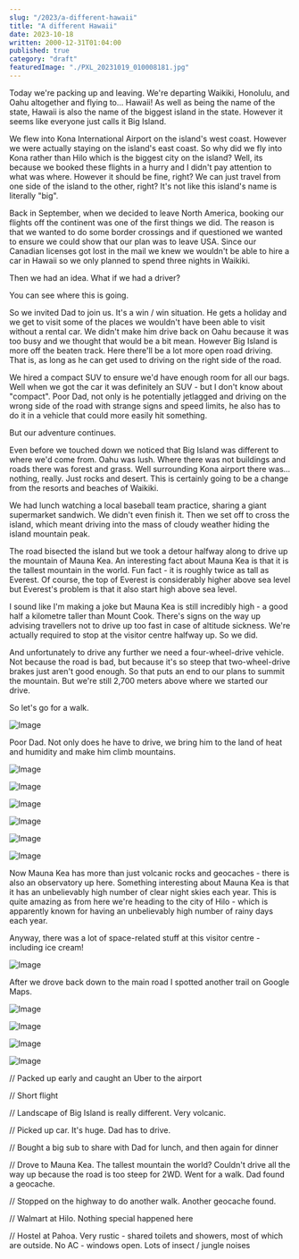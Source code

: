 ```yaml
---
slug: "/2023/a-different-hawaii"
title: "A different Hawaii"
date: 2023-10-18
written: 2000-12-31T01:04:00
published: true
category: "draft"
featuredImage: "./PXL_20231019_010008181.jpg"
---
```


Today we're packing up and leaving. We're departing Waikiki, Honolulu, and Oahu altogether and flying to... Hawaii! As well as being the name of the state, Hawaii is also the name of the biggest island in the state. However it seems like everyone just calls it Big Island.

We flew into Kona International Airport on the island's west coast. However we were actually staying on the island's east coast. So why did we fly into Kona rather than Hilo which is the biggest city on the island? Well, its because we booked these flights in a hurry and I didn't pay attention to what was where. However it should be fine, right? We can just travel from one side of the island to the other, right? It's not like this island's name is literally "big".

Back in September, when we decided to leave North America, booking our flights off the continent was one of the first things we did. The reason is that we wanted to do some border crossings and if questioned we wanted to ensure we could show that our plan was to leave USA. Since our Canadian licenses got lost in the mail we knew we wouldn't be able to hire a car in Hawaii so we only planned to spend three nights in Waikiki.

Then we had an idea. What if we had a driver?

You can see where this is going.

So we invited Dad to join us. It's a win / win situation. He gets a holiday and we get to visit some of the places we wouldn't have been able to visit without a rental car. We didn't make him drive back on Oahu because it was too busy and we thought that would be a bit mean. However Big Island is more off the beaten track. Here there'll be a lot more open road driving. That is, as long as he can get used to driving on the right side of the road.

We hired a compact SUV to ensure we'd have enough room for all our bags. Well when we got the car it was definitely an SUV - but I don't know about "compact". Poor Dad, not only is he potentially jetlagged and driving on the wrong side of the road with strange signs and speed limits, he also has to do it in a vehicle that could more easily hit something.

But our adventure continues.

Even before we touched down we noticed that Big Island was different to where we'd come from. Oahu was lush. Where there was not buildings and roads there was forest and grass. Well surrounding Kona airport there was... nothing, really. Just rocks and desert. This is certainly going to be a change from the resorts and beaches of Waikiki.

We had lunch watching a local baseball team practice, sharing a giant supermarket sandwich. We didn't even finish it. Then we set off to cross the island, which meant driving into the mass of cloudy weather hiding the island mountain peak.

The road bisected the island but we took a detour halfway along to drive up the mountain of Mauna Kea. An interesting fact about Mauna Kea is that it is the tallest mountain in the world. Fun fact - it is roughly twice as tall as Everest. Of course, the top of Everest is considerably higher above sea level but Everest's problem is that it also start high above sea level.

I sound like I'm making a joke but Mauna Kea is still incredibly high - a good half a kilometre taller than Mount Cook. There's signs on the way up advising travellers not to drive up too fast in case of altitude sickness. We're actually required to stop at the visitor centre halfway up. So we did.

And unfortunately to drive any further we need a four-wheel-drive vehicle. Not because the road is bad, but because it's so steep that two-wheel-drive brakes just aren't good enough. So that puts an end to our plans to summit the mountain. But we're still 2,700 meters above where we started our drive.

So let's go for a walk.

![Image](PXL_20231019_010008181.jpg)

Poor Dad. Not only does he have to drive, we bring him to the land of heat and humidity and make him climb mountains.

![Image](PXL_20231019_005606893.jpg)

![Image](PXL_20231019_010521294.jpg)

![Image](PXL_20231019_010603880.jpg)

![Image](PXL_20231019_010717679.jpg)

![Image](PXL_20231019_010842892.jpg)

![Image](PXL_20231019_010825572.jpg)

Now Mauna Kea has more than just volcanic rocks and geocaches - there is also an observatory up here. Something interesting about Mauna Kea is that it has an unbelievably high number of clear night skies each year. This is quite amazing as from here we're heading to the city of Hilo - which is apparently known for having an unbelievably high number of rainy days each year.

Anyway, there was a lot of space-related stuff at this visitor centre - including ice cream!

![Image](PXL_20231019_013445203.jpg)

After we drove back down to the main road I spotted another trail on Google Maps.

![Image](PXL_20231019_020614909.jpg)

![Image](PXL_20231019_020657264.jpg)

![Image](PXL_20231019_020814576.jpg)

![Image](PXL_20231019_050820297.jpg)

// Packed up early and caught an Uber to the airport

// Short flight

// Landscape of Big Island is really different. Very volcanic.

// Picked up car. It's huge. Dad has to drive.

// Bought a big sub to share with Dad for lunch, and then again for dinner

// Drove to Mauna Kea. The tallest mountain the world? Couldn't drive all the way up because the road is too steep for 2WD. Went for a walk. Dad found a geocache.

// Stopped on the highway to do another walk. Another geocache found.

// Walmart at Hilo. Nothing special happened here

// Hostel at Pahoa. Very rustic - shared toilets and showers, most of which are outside. No AC - windows open. Lots of insect / jungle noises
